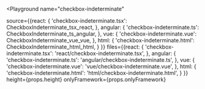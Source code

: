 

<Playground
  name="checkbox-indeterminate"
  
  source={{react: {
             'checkbox-indeterminate.tsx': CheckboxIndeterminate_tsx_react,
           },
           angular: {
             'checkbox-indeterminate.ts': CheckboxIndeterminate_ts_angular,
           },
           vue: {
             'checkbox-indeterminate.vue': CheckboxIndeterminate_vue_vue,
           },
           html: {
             'checkbox-indeterminate.html': CheckboxIndeterminate_html_html,
           }
}}
  files={{react: {
            'checkbox-indeterminate.tsx': 'react/checkbox-indeterminate.tsx',
          },
          angular: {
            'checkbox-indeterminate.ts': 'angular/checkbox-indeterminate.ts',
          },
          vue: {
            'checkbox-indeterminate.vue': 'vue/checkbox-indeterminate.vue',
          },
          html: {
            'checkbox-indeterminate.html': 'html/checkbox-indeterminate.html',
          }
}}
  height={props.height}
  onlyFramework={props.onlyFramework}
></Playground>
